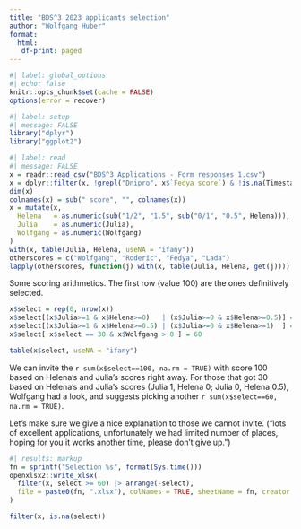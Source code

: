 ```yaml
---
title: "BDS^3 2023 applicants selection"
author: "Wolfgang Huber"
format: 
  html:
   df-print: paged
---
```



```r
#| label: global_options
#| echo: false
knitr::opts_chunk$set(cache = FALSE)
options(error = recover)
```

```r
#| label: setup
#| message: FALSE
library("dplyr")
library("ggplot2")
```

```r
#| label: read
#| message: FALSE
x = readr::read_csv("BDS^3 Applications - Form responses 1.csv")
x = dplyr::filter(x, !grepl("Dnipro", x$`Fedya score`) & !is.na(Timestamp))
dim(x)
colnames(x) = sub(" score", "", colnames(x))
x = mutate(x, 
  Helena   = as.numeric(sub("1/2", "1.5", sub("0/1", "0.5", Helena))),
  Julia    = as.numeric(Julia),
  Wolfgang = as.numeric(Wolfgang)
)
with(x, table(Julia, Helena, useNA = "ifany"))
otherscores = c("Wolfgang", "Roderic", "Fedya", "Lada")
lapply(otherscores, function(j) with(x, table(Julia, Helena, get(j)))) |> setNames(otherscores)
```

Some scoring arithmetics. The first row (value 100) are the ones definitively selected.

```r
x$select = rep(0, nrow(x))
x$select[(x$Julia>=1 & x$Helena>=0)   | (x$Julia>=0 & x$Helena>=0.5)] =  30
x$select[(x$Julia>=1 & x$Helena>=0.5) | (x$Julia>=0 & x$Helena>=1)  ] = 100 
x$select[ x$select == 30 & x$Wolfgang > 0 ] = 60

table(x$select, useNA = "ifany")
```
We can invite the `r sum(x$select==100, na.rm = TRUE)` with score 100 based on Helena's and Julia's scores right away.
For those that got 30 based on Helena's and Julia's scores (Julia 1, Helena 0; Julia 0, Helena 0.5), Wolfgang had a look, and suggests picking another `r sum(x$select==60, na.rm = TRUE)`.

Let's make sure we give a nice explanation  to those we cannot invite. ("lots of excellent applications, unfortunately we had limited number of places, hoping for you it works another time, please don't give up.")

```r
#| results: markup 
fn = sprintf("Selection %s", format(Sys.time()))
openxlsx2::write_xlsx(
  filter(x, select >= 60) |> arrange(-select), 
  file = paste0(fn, ".xlsx"), colNames = TRUE, sheetName = fn, creator = "Wolfgang Huber"
)
```

```r
filter(x, is.na(select))
```
